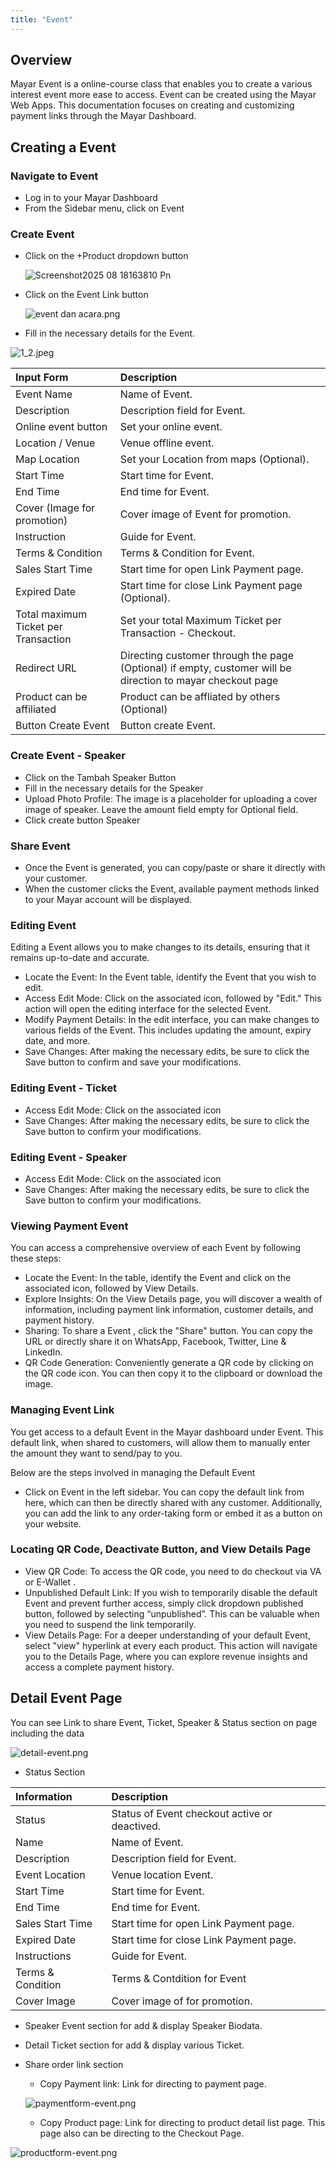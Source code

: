 ```yaml
---
title: "Event"
---
```


## Overview

Mayar Event is a online-course class that enables you to create a various interest event more ease to access. Event can be created using the Mayar Web Apps. This documentation focuses on creating and customizing payment links through the Mayar Dashboard.

## Creating a Event

### Navigate to Event

- Log in to your Mayar Dashboard
- From the Sidebar menu, click on Event

### Create Event

- Click on the \+Product dropdown button

  ![Screenshot2025 08 18163810 Pn](/images/Screenshot2025-08-18163810.png)
- Click on the Event Link button

  ![event dan acara.png](/images/eventdanacara.png)
- Fill in the necessary details for the Event.

![1_2.jpeg](/images/1_2.jpeg)

| **Input Form**                       | **Description**                                                                                            |
| :----------------------------------- | :--------------------------------------------------------------------------------------------------------- |
| Event Name                           | Name of Event.                                                                                             |
| Description                          | Description field for Event.                                                                               |
| Online event button                  | Set your online event.                                                                                     |
| Location / Venue                     | Venue offline event.                                                                                       |
| Map Location                         | Set your Location from maps (Optional).                                                                    |
| Start Time                           | Start time for Event.                                                                                      |
| End Time                             | End time for Event.                                                                                        |
| Cover (Image for promotion)          | Cover image of Event for promotion.                                                                        |
| Instruction                          | Guide for Event.                                                                                           |
| Terms & Condition                    | Terms & Condition for Event.                                                                               |
| Sales Start Time                     | Start time for open Link Payment page.                                                                     |
| Expired Date                         | Start time for close Link Payment page (Optional).                                                         |
| Total maximum Ticket per Transaction | Set your total Maximum Ticket per Transaction - Checkout.                                                  |
| Redirect URL                         | Directing customer through the page (Optional) if empty, customer will be direction to mayar checkout page |
| Product can be affiliated            | Product can be affliated by others (Optional)                                                              |
| Button Create Event                  | Button create Event.                                                                                       |

### Create Event - Speaker

- Click on the Tambah Speaker Button
- Fill in the necessary details for the Speaker
- Upload Photo Profile: The image is a placeholder for uploading a cover image of speaker. Leave the amount field empty for Optional field.
- Click create button Speaker

### Share Event

- Once the Event is generated, you can copy/paste or share it directly with your customer.
- When the customer clicks the Event, available payment methods linked to your Mayar account will be displayed.

### Editing Event

Editing a Event allows you to make changes to its details, ensuring that it remains up-to-date and accurate.

- Locate the Event: In the Event table, identify the Event that you wish to edit.
- Access Edit Mode: Click on the associated icon, followed by "Edit." This action will open the editing interface for the selected Event.
- Modify Payment Details: In the edit interface, you can make changes to various fields of the Event. This includes updating the amount, expiry date, and more.
- Save Changes: After making the necessary edits, be sure to click the Save button to confirm and save your modifications.

### Editing Event - Ticket

- Access Edit Mode: Click on the associated icon
- Save Changes: After making the necessary edits, be sure to click the Save button to confirm your modifications.

### Editing Event - Speaker

- Access Edit Mode: Click on the associated icon
- Save Changes: After making the necessary edits, be sure to click the Save button to confirm your modifications.

### Viewing Payment Event

You can access a comprehensive overview of each Event by following these steps:

- Locate the Event: In the table, identify the Event and click on the associated icon, followed by View Details.
- Explore Insights: On the View Details page, you will discover a wealth of information, including payment link information, customer details, and payment history.
- Sharing: To share a Event , click the "Share" button. You can copy the URL or directly share it on WhatsApp, Facebook, Twitter, Line & LinkedIn.
- QR Code Generation: Conveniently generate a QR code by clicking on the QR code icon. You can then copy it to the clipboard or download the image.

### Managing Event Link

You get access to a default Event in the Mayar dashboard under Event. This default link, when shared to customers, will allow them to manually enter the amount they want to send/pay to you.

Below are the steps involved in managing the Default Event

- Click on Event in the left sidebar. You can copy the default link from here, which can then be directly shared with any customer. Additionally, you can add the link to any order-taking form or embed it as a button on your website.

### Locating QR Code, Deactivate Button, and View Details Page

- View QR Code: To access the QR code, you need to do checkout via VA or E-Wallet .
- Unpublished Default Link: If you wish to temporarily disable the default Event and prevent further access, simply click dropdown published button, followed by selecting “unpublished”. This can be valuable when you need to suspend the link temporarily.
- View Details Page: For a deeper understanding of your default Event, select "view" hyperlink at every each product. This action will navigate you to the Details Page, where you can explore revenue insights and access a complete payment history.

## Detail Event Page

You can see Link to share Event, Ticket, Speaker & Status section on page including the data

![detail-event.png](/images/detail-event.png)

- Status Section

| **Information**   | **Description**                               |
| :---------------- | :-------------------------------------------- |
| Status            | Status of Event checkout active or deactived. |
| Name              | Name of Event.                                |
| Description       | Description field for Event.                  |
| Event Location    | Venue location Event.                         |
| Start Time        | Start time for Event.                         |
| End Time          | End time for Event.                           |
| Sales Start Time  | Start time for open Link Payment page.        |
| Expired Date      | Start time for close Link Payment page.       |
| Instructions      | Guide for Event.                              |
| Terms & Condition | Terms & Contdition for Event                  |
| Cover Image       | Cover image of for promotion.                 |

- Speaker Event section for add & display Speaker Biodata.
- Detail Ticket section for add & display various Ticket.
- Share order link section
  - Copy Payment link: Link for directing to payment page.

  ![paymentform-event.png](/images/paymentform-event.png)
  - Copy Product page: Link for directing to product detail list page. This page also can be directing to the Checkout Page.

![productform-event.png](/images/productform-event.png)